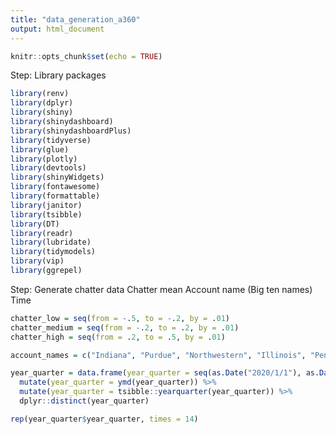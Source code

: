 ```yaml
---
title: "data_generation_a360"
output: html_document
---
```


```r
knitr::opts_chunk$set(echo = TRUE)
```
Step: Library packages
```r
library(renv)
library(dplyr)
library(shiny)
library(shinydashboard)
library(shinydashboardPlus)
library(tidyverse)
library(glue)
library(plotly)
library(devtools)
library(shinyWidgets)
library(fontawesome)
library(formattable)
library(janitor)
library(tsibble)
library(DT)
library(readr)
library(lubridate)
library(tidymodels)
library(vip)
library(ggrepel)
```



Step: Generate chatter data
Chatter mean 
Account name (Big ten names)
Time
```r
chatter_low = seq(from = -.5, to = -.2, by = .01)
chatter_medium = seq(from = -.2, to = .2, by = .01)
chatter_high = seq(from = .2, to = .5, by = .01)

account_names = c("Indiana", "Purdue", "Northwestern", "Illinois", "Penn State", "Ohio State", "Nebraska", "Michigan State", "Michigan", "Rutgers", "Maryland", "Minnesota", "Iowa", "Wisconsin")

year_quarter = data.frame(year_quarter = seq(as.Date("2020/1/1"), as.Date("2022/1/1"), "months")) %>%
  mutate(year_quarter = ymd(year_quarter)) %>%
  mutate(year_quarter = tsibble::yearquarter(year_quarter)) %>%
  dplyr::distinct(year_quarter) 

rep(year_quarter$year_quarter, times = 14)

```


